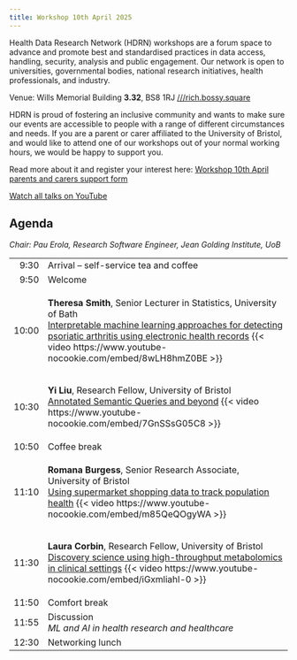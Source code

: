 ```yaml
---
title: Workshop 10th April 2025
---
```


Health Data Research Network (HDRN) workshops are a forum space to advance and promote best and standardised practices in data access, handling, security, analysis and public engagement.
Our network is open to universities, governmental bodies, national research initiatives, health professionals, and industry.

Venue: Wills Memorial Building **3.32**, BS8 1RJ [///rich.bossy.square](https://what3words.com/rich.bossy.square)

<!--[Register](https://forms.office.com/e/){.btn .btn-primary}-->

::: {#carers .callout-warning icon=false title='Support for parents and carers' collapse="true"}
HDRN is proud of fostering an inclusive community and wants to make sure our events are accessible to people with a range of different circumstances and needs. If you are a parent or carer affiliated to the University of Bristol, and would like to attend one of our workshops out of your normal working hours, we would be happy to support you.

Read more about it and register your interest here: [Workshop 10th April parents and carers support form](https://forms.office.com/e/uh84hkhDLA)
:::

[Watch all talks on YouTube](https://www.youtube.com/playlist?list=PLx325CxArn14db8g2gizRRmZn5WLE2vl4){.btn .btn-primary}


## Agenda

*Chair: Pau Erola, Research Software Engineer, Jean Golding Institute, UoB*

<style>
    table {
        tr td:first-child { text-align: right; }
    }
</style>
<table class="table">
    <tr>
        <td>9:30</td>
        <td>Arrival -- self-service tea and coffee</td>
    </tr>
    <tr>
        <td>9:50</td>
        <td>Welcome</td>
    </tr>
    <tr>
        <td>10:00</td>
        <td>
            **Theresa Smith**, Senior Lecturer in Statistics, University of Bath  
            [Interpretable machine learning approaches for detecting psoriatic arthritis using electronic health records]()
            {{< video https://www.youtube-nocookie.com/embed/8wLH8hmZ0BE >}}

        </td>
    </tr>
    <tr>
        <td>10:30</td>
        <td>
            **Yi Liu**, Research Fellow, University of Bristol  
            [Annotated Semantic Queries and beyond](../archive/w20250410/HDRN_20250410_02_YiLiu.pdf)
            {{< video https://www.youtube-nocookie.com/embed/7GnSSsG05C8 >}}

        </td>
    </tr>
    <tr>
        <td>10:50</td>
        <td>Coffee break</td>
    </tr>
    <tr>
        <td>11:10</td>
        <td>
            **Romana Burgess**, Senior Research Associate, University of Bristol  
            [Using supermarket shopping data to track population health](../archive/w20250410/HDRN_20250410_03_RomanaBurgess.pdf)
            {{< video https://www.youtube-nocookie.com/embed/m85QeQOgyWA >}}

        </td>
    </tr>
    <tr>    
        <td>11:30</td>
        <td>
            **Laura Corbin**, Research Fellow, University of Bristol  
            [Discovery science using high-throughput metabolomics in clinical settings](../archive/w20250410/HDRN_20250410_04_LauraCorbin.pdf)
            {{< video https://www.youtube-nocookie.com/embed/iGxmliahl-0 >}}

        </td>
    </tr>
    <tr>
        <td>11:50</td>
        <td>Comfort break</td>
    </tr>
    <tr>
        <td>11:55</td>
        <td>
            Discussion<br>
            *ML and AI in health research and healthcare*
        </td>
    </tr>
    <tr>
        <td>12:30</td>
        <td>Networking lunch</td>
    </tr>
</table>
